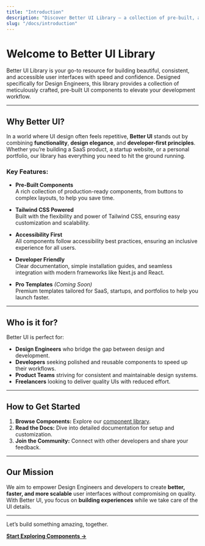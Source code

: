 ```yaml
---
title: "Introduction"
description: "Discover Better UI Library – a collection of pre-built, accessible, and beautifully designed components for Design Engineers. Start building faster today!"
slug: "/docs/introduction"
---
```


# Welcome to Better UI Library

Better UI Library is your go-to resource for building beautiful, consistent, and accessible user interfaces with speed and confidence. Designed specifically for Design Engineers, this library provides a collection of meticulously crafted, pre-built UI components to elevate your development workflow.

---

## Why Better UI?

In a world where UI design often feels repetitive, **Better UI** stands out by combining **functionality**, **design elegance**, and **developer-first principles**. Whether you’re building a SaaS product, a startup website, or a personal portfolio, our library has everything you need to hit the ground running.

### Key Features:

- **Pre-Built Components**  
  A rich collection of production-ready components, from buttons to complex layouts, to help you save time.

- **Tailwind CSS Powered**  
  Built with the flexibility and power of Tailwind CSS, ensuring easy customization and scalability.

- **Accessibility First**  
  All components follow accessibility best practices, ensuring an inclusive experience for all users.

- **Developer Friendly**  
  Clear documentation, simple installation guides, and seamless integration with modern frameworks like Next.js and React.

- **Pro Templates** *(Coming Soon)*  
  Premium templates tailored for SaaS, startups, and portfolios to help you launch faster.

---

## Who is it for?

Better UI is perfect for:
- **Design Engineers** who bridge the gap between design and development.
- **Developers** seeking polished and reusable components to speed up their workflows.
- **Product Teams** striving for consistent and maintainable design systems.
- **Freelancers** looking to deliver quality UIs with reduced effort.

---

## How to Get Started

1. **Browse Components:** Explore our [component library](/docs/components).
2. **Read the Docs:** Dive into detailed documentation for setup and customization.
3. **Join the Community:** Connect with other developers and share your feedback. 

---

## Our Mission

We aim to empower Design Engineers and developers to create **better, faster, and more scalable** user interfaces without compromising on quality. With Better UI, you focus on **building experiences** while we take care of the UI details.

---

Let’s build something amazing, together.

**[Start Exploring Components →](/docs/components)**

